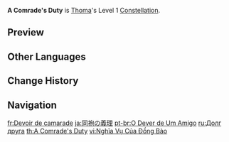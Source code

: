 {{Constellation Infobox
|image       = Constellation A Comrade's Duty.png
|description = When a character protected by Thoma's own Blazing Barrier (Thoma excluded) is attacked, Thoma's own [[Blazing Blessing]] CD is decreased by 3s, while his own [[Crimson Ooyoroi]]'s CD is decreased by 3s.<br>This effect can be triggered once every 20s.
|level       = 1
|character   = Thoma
|utility1    = Cooldown Reduction
}}
'''A Comrade's Duty''' is [[Thoma]]'s Level 1 [[Constellation]].

==Preview==
{{Preview
|file=Constellation A Comrade's Duty
}}

==Other Languages==
{{Other Languages
|en      = A Comrade's Duty
|zhs     = 同袍的义理
|zhs_rm  = Tóngpáo de Yìlǐ
|zht     = 同袍的義理
|zht_rm  = Tóngpáo de Yìlǐ
|zh_tl   = 
|ja      = 同袍の義理
|ja_rm   = Douhou no Giri
|ja_tl   = Duty of Equals
|ko      = 전우의 의리
|ko_rm   = Jeon'u-ui Uiri
|ko_tl   = Loyalty of Comrade
|es      = El deber de un compañero
|es_tl   = A Partner's Duty
|fr      = Devoir de camarade
|fr_tl   = Comrade's Duty
|ru      = Долг друга
|ru_tl   = A Friend's Duty
|th      = A Comrade's Duty
|vi      = Nghĩa Vụ Của Đồng Bào
|vi_tl   = 
|de      = Kameradschaftliche Pflichten
|de_tl   = Comradely Duties
|id      = A Comrade's Duty
|pt      = O Dever de Um Amigo
|pt_tl   = The Duty of a Friend
|tr      = Bir Yoldaşın Vazifesi
|tr_tl   = A Comrade's Duty
|it      = Compagno fedele
|it_tl   = Loyal Comrade
}}

==Change History==
{{Change History|2.2}}

==Navigation==
{{Talent Navbox|Thoma}}

[[fr:Devoir de camarade]]
[[ja:同袍の義理]]
[[pt-br:O Dever de Um Amigo]]
[[ru:Долг друга]]
[[th:A Comrade's Duty]]
[[vi:Nghĩa Vụ Của Đồng Bào]]